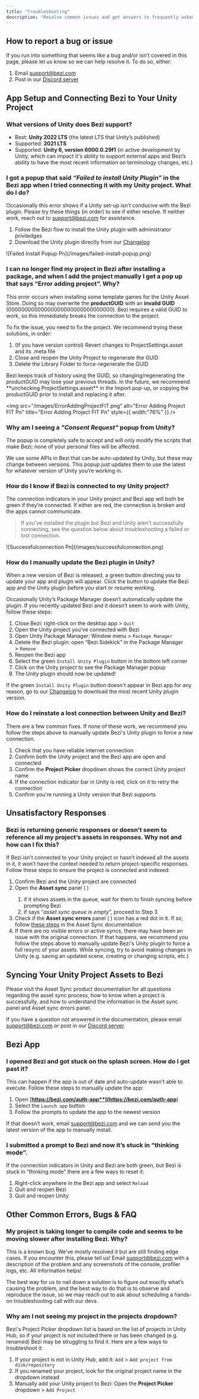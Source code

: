 ```yaml
---
title: "Troubleshooting"
description: "Resolve common issues and get answers to frequently asked questions"
---
```


## How to report a bug or issue

If you run into something that seems like a bug and/or isn’t covered in this page, please let us know so we can help resolve it. To do so, either:

1. Email [support@bezi.com](mailto:support@bezi.com)
2. Post in our [Discord server](https://discord.com/invite/UKWB46HTT9)

## App Setup and Connecting Bezi to Your Unity Project

### What versions of Unity does Bezi support?

- Best: **Unity 2022 LTS** (the latest LTS that Unity’s published)
- Supported: **2021 LTS**
- Supported: **Unity 6, version 6000.0.29f1** (in active development by Unity, which can impact it's ability to support external apps and Bezi’s ability to have the most recent information on terminology changes, etc.)

### I got a popup that said _“Failed to install Unity Plugin”_ in the Bezi app when I tried connecting it with my Unity project. What do I do?

Occasionally this error shows if a Unity set-up isn’t conducive with the Bezi plugin. Please try these things (in order) to see if either resolve. If neither work, reach out to [support@bezi.com](mailto:support@bezi.com) for assistance.

1. Follow the Bezi flow to install the Unity plugin with administrator priviledges
2. Download the Unity plugin directly from our [Changelog](https://docs.bezi.com/bezi/product/changelog)

<Frame>
  ![Failed Install Popup Pn](/images/failed-install-popup.png)
</Frame>

### I can no longer find my project in Bezi after installing a package, and when I add the project manually I get a pop up that says “Error adding project”. Why?

This error occurs when installing some template games for the Unity Asset Store. Doing so may overwrite the **productGUID** with an **invalid GUID** (00000000000000000000000000000000). Bezi requires a valid GUID to work, so this immediately breaks the connection to the project.

To fix the issue, you need to fix the project. We recommend trying these solutions, in order:

1. (If you have version control) Revert changes to ProjectSettings.asset and its .meta file
2. Close and reopen the Unity Project to regenerate the GUID
3. Delete the Library Folder to force-regenerate the GUID

<Note>
  Bezi keeps track of history using the GUID, so changing/regenerating the productGUID may lose your previous threads. In the future, we recommend **unchecking ProjectSettings.asset** in the Import pop-up, or copying the productGUID prior to install and replacing it after.
</Note>

<img
  src="/images/ErrorAddingProjectFIT.png"
  alt="Error Adding Project FIT Pn"
  title="Error Adding Project FIT Pn"
  style={{ width:"76%" }}
/>

### Why am I seeing a _"Consent Request"_ popup from Unity?

The popup is completely safe to accept and will only modify the scripts that make Bezi; none of your personal files will be affected.

We use some APIs in Bezi that can be auto-updated by Unity, but these may change between versions. This popup just updates them to use the latest for whatever version of Unity you’re working in.

### How do I know if Bezi is connected to my Unity project?

The connection indicators in your Unity project and Bezi app will both be green if they’re connected. If either are red, the connection is broken and the apps cannot communicate.

> If you've installed the plugin but Bezi and Unity aren't successfully connecting, see the question below about troubleshooting a failed or lost connection.

<Frame>
  ![Successfulconnection Pn](/images/successfulconnection.png)
</Frame>

### How do I manually update the Bezi plugin in Unity?

When a new version of Bezi is released, a green button directing you to update your app and plugin will appear. Click the button to update the Bezi app and the Unity plugin before you start or resume working.

Occasionally Unity’s Package Manager doesn’t automatically update the plugin. If you recently updated Bezi and it doesn’t seem to work with Unity, follow these steps:

1. Close Bezi: right-click on the desktop app \> `Quit`
2. Open the Unity project you’ve connected with Bezi
3. Open Unity Package Manager: Window menu \> `Package Manager`
4. Delete the Bezi plugin: open “Bezi Sidekick” in the Package Manager \> `Remove`
5. Reopen the Bezi app
6. Select the green `Install Unity Plugin` button in the bottom left corner
7. Click on the Unity project to see the Package Manager popup
8. The Unity plugin should now be updated\!

If the green `Install Unity Plugin` button doesn't appear in Bezi app for any reason, go to our [Changelog](https://docs.bezi.com/bezi/product/changelog) to download the most recent Unity plugin version.

### How do I reinstate a lost connection between Unity and Bezi?

There are a few common fixes. If none of these work, we recommend you follow the steps above to manually update Bezi's Unity plugin to force a new connection.

1. Check that you have reliable internet connection
2. Confirm both the Unity project and the Bezi app are open and connected
3. Confirm the **Project Picker** dropdown shows the correct Unity project name
4. If the connection indicator bar in Unity is red, click on it to retry the connection
5. Confirm you're running a Unity version that Bezi supports

## Unsatisfactory Responses

### Bezi is returning generic responses or doesn’t seem to reference all my project’s assets in responses. Why not and how can I fix this?

If Bezi isn’t connected to your Unity project or hasn’t indexed all the assets in it, it won’t have the context needed to return project-specific responses. Follow these steps to ensure the project is connected and indexed:

1. Confirm Bezi and the Unity project are connected
2. Open the **Asset sync** panel ( <Icon icon="layer-group" iconType="solid" color="#000000" /> )
   1. if it shows assets in the queue, wait for them to finish syncing before prompting Bezi
   2. if says “_asset sync queue is empty_”, proceed to Step 3
3. Check if the **Asset sync errors** panel ( <Icon icon="bug" iconType="sharp-solid" color="#000000" /> ) icon has a red dot in it. If so, follow [these steps](https://docs.bezi.com/bezi/product/asset-sync#what-if-there-are-issues-syncing-my-assets%3F) in the Asset Sync documentation
4. If there are no visible errors or active syncs, there may have been an issue with the original connection. If that happens, we recommend you follow the steps above to manually update Bezi's Unity plugin to force a full resync of your assets. While syncing, try to avoid making changes in Unity (e.g. saving an updated scene, creating or changing scripts, etc.)

## Syncing Your Unity Project Assets to Bezi

Please visit the Asset Sync product documentation for all questions regarding the asset sync process, how to know when a project is successfully, and how to understand the information in the Asset sync panel and Asset sync errors panel.

<Card title="Asset Sync documentation" icon="layer-group" iconType="solid" color="#000000" href="https://docs.bezi.com/bezi/product/asset-sync">
  
</Card>

If you have a question not answered in the documentation, please email [support@bezi.com](mailto:support@bezi.com) or post in our [Discord server](https://discord.com/invite/UKWB46HTT9).

## Bezi App

### I opened Bezi and got stuck on the splash screen. How do I get past it?

This can happen if the app is out of date and auto-update wasn’t able to execute. Follow these steps to manually update the app:

1. Open [**https://bezi.com/auth-app**](https://bezi.com/auth-app**)
2. Select the `Launch app` button
3. Follow the prompts to update the app to the newest version

If that doesn’t work, email [support@bezi.com](mailto:support@bezi.com) and we can send you the latest version of the app to manually install.

### I submitted a prompt to Bezi and now it’s stuck in “thinking mode”.

If the connection indicators in Unity and Bezi are both green, but Bezi is stuck in “thinking mode” there are a few ways to reset it:

1. Right-click anywhere in the Bezi app and select `Reload`
2. Quit and reopen Bezi
3. Quit and reopen Unity

## Other Common Errors, Bugs & FAQ

### My project is taking longer to compile code and seems to be moving slower after installing Bezi. Why?

This is a known bug. We've mostly resolved it but are still finding edge cases. If you encounter this, please tell us\! Email [support@bezi.com](mailto:support@bezi.com) with a description of the problem and any screenshots of the console, profiler logs, etc. All information helps\!

The best way for us to nail down a solution is to figure out exactly what’s causing the problem, and the best way to do that is to observe and reproduce the issue, so we may reach out to ask about scheduling a hands-on troubleshooting call with our devs.

### Why am I not seeing my project in the projects dropdown?

Bezi's Project Picker dropdown list is based on the list of projects in Unity Hub, so if your project is not included there or has been changed (e.g. renamed) Bezi may be struggling to find it. Here are a few ways to troubleshoot it:

1. If your project is not in Unity Hub, add it: `Add` \> `Add project from disk/repository`
2. If you renamed your project, look for the original project name in the dropdown instead
3. Manually add your Unity project to Bezi: Open the **Project Picker** dropdown \> `Add Project`